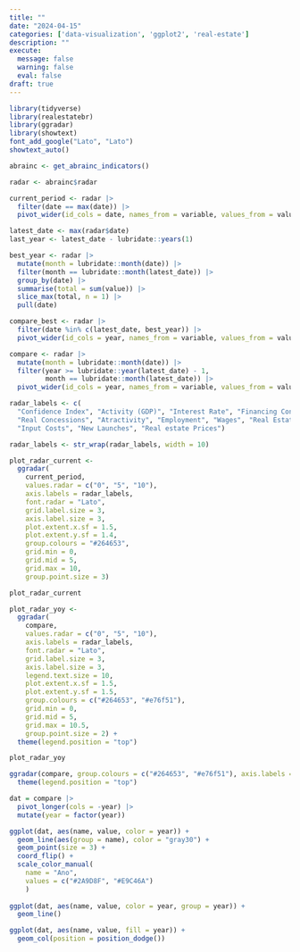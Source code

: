 ```yaml
---
title: ""
date: "2024-04-15"
categories: ['data-visualization', 'ggplot2', 'real-estate']
description: ""
execute: 
  message: false
  warning: false
  eval: false
draft: true
---
```


```r
library(tidyverse)
library(realestatebr)
library(ggradar)
library(showtext)
font_add_google("Lato", "Lato")
showtext_auto()

abrainc <- get_abrainc_indicators()

radar <- abrainc$radar

current_period <- radar |> 
  filter(date == max(date)) |> 
  pivot_wider(id_cols = date, names_from = variable, values_from = value)

latest_date <- max(radar$date)
last_year <- latest_date - lubridate::years(1)

best_year <- radar |> 
  mutate(month = lubridate::month(date)) |> 
  filter(month == lubridate::month(latest_date)) |> 
  group_by(date) |> 
  summarise(total = sum(value)) |> 
  slice_max(total, n = 1) |> 
  pull(date)

compare_best <- radar |> 
  filter(date %in% c(latest_date, best_year)) |> 
  pivot_wider(id_cols = year, names_from = variable, values_from = value)

compare <- radar |> 
  mutate(month = lubridate::month(date)) |> 
  filter(year >= lubridate::year(latest_date) - 1,
         month == lubridate::month(latest_date)) |> 
  pivot_wider(id_cols = year, names_from = variable, values_from = value)

radar_labels <- c(
  "Confidence Index", "Activity (GDP)", "Interest Rate", "Financing Conditions",
  "Real Concessions", "Atractivity", "Employment", "Wages", "Real Estate Investing",
  "Input Costs", "New Launches", "Real estate Prices")

radar_labels <- str_wrap(radar_labels, width = 10)

plot_radar_current <- 
  ggradar(
    current_period,
    values.radar = c("0", "5", "10"),
    axis.labels = radar_labels,
    font.radar = "Lato",
    grid.label.size = 3,
    axis.label.size = 3,
    plot.extent.x.sf = 1.5,
    plot.extent.y.sf = 1.4,
    group.colours = "#264653",
    grid.min = 0,
    grid.mid = 5,
    grid.max = 10,
    group.point.size = 3)

plot_radar_current

plot_radar_yoy <- 
  ggradar(
    compare,
    values.radar = c("0", "5", "10"),
    axis.labels = radar_labels,
    font.radar = "Lato",
    grid.label.size = 3,
    axis.label.size = 3,
    legend.text.size = 10,
    plot.extent.x.sf = 1.5,
    plot.extent.y.sf = 1.5,
    group.colours = c("#264653", "#e76f51"),
    grid.min = 0,
    grid.mid = 5,
    grid.max = 10.5,
    group.point.size = 2) +
  theme(legend.position = "top")

plot_radar_yoy

ggradar(compare, group.colours = c("#264653", "#e76f51"), axis.labels = radar_labels,) +
  theme(legend.position = "top")

dat = compare |> 
  pivot_longer(cols = -year) |> 
  mutate(year = factor(year))

ggplot(dat, aes(name, value, color = year)) +
  geom_line(aes(group = name), color = "gray30") +
  geom_point(size = 3) +
  coord_flip() +
  scale_color_manual(
    name = "Ano",
    values = c("#2A9D8F", "#E9C46A")
    )
    
ggplot(dat, aes(name, value, color = year, group = year)) +
  geom_line()

ggplot(dat, aes(name, value, fill = year)) +
  geom_col(position = position_dodge())

```
